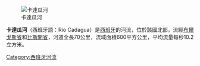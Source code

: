 [[Image:Zubia_ots.jpg|卡達瓜河]]

'''卡達瓜河'''（西班牙語：Río Cadagua）是[[西班牙|西班牙]]的河流，位於該國北部，流經[[布爾戈斯省|布爾戈斯省]]和[[比斯開省|比斯開省]]，河道全長70公里，流域面積600平方公里，平均流量每秒10.2立方米。

{{Spain-geo-stub}}
[[Category:西班牙河流|Category:西班牙河流]]